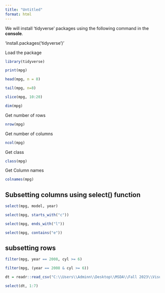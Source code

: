 ```yaml
---
title: "Untitled"
format: html
---
```


We will install 'tidyverse' packages using the following command in the **console**.


'install.packages('tidyverse')'

Load the package

```r
library(tidyverse)
```

```r
print(mpg)
```

```r
head(mpg, n = 8)
```
```r
tail(mpg, n=8)
```
```r
slice(mpg, 10:20)
```

```r
dim(mpg)
```
Get number of rows

```r
nrow(mpg)
```
Get number of columns

```r
ncol(mpg)
```

Get class
```r
class(mpg)
```

Get Column names

```r
colnames(mpg)
```

## Subsetting columns using select() function

```r
select(mpg, model, year)
```

```r
select(mpg, starts_with("c"))
```

```r
select(mpg, ends_with("l"))
```
```r
select(mpg, contains("e"))
```

## subsetting rows
```r
filter(mpg, year == 2008, cyl >= 6)
```
```r
filter(mpg, (year == 2008 & cyl >= 6))
```

```r
dt = readr::read_csv("C:\\Users\\Adminn\\Desktop\\MSDA\\Fall 2023\\Visualization&Comm\\Data\\svcckww1jskrstnz_csv.zip")
```

```r
select(dt, 1:7)
```

